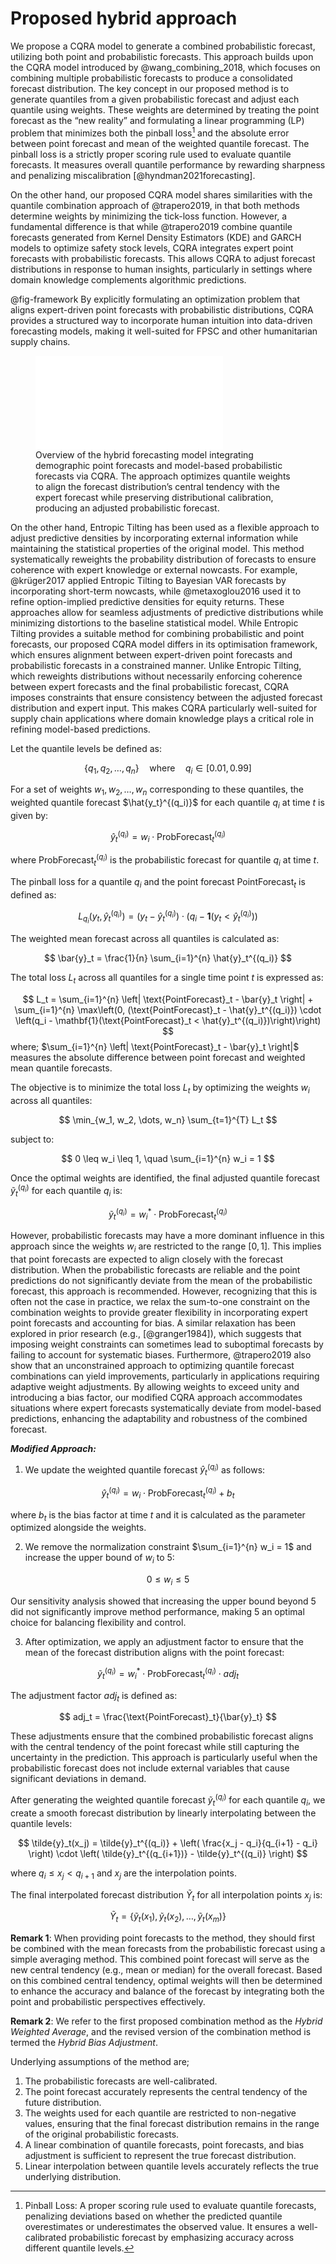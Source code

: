 # Proposed hybrid approach {#sec-model}

We propose a CQRA model to generate a combined probabilistic forecast, utilizing both point and probabilistic forecasts. This approach builds upon the CQRA model introduced by @wang_combining_2018, which focuses on combining multiple probabilistic forecasts to produce a consolidated forecast distribution. The key concept in our proposed method is to generate quantiles from a given probabilistic forecast and adjust each quantile using weights. These weights are determined by treating the point forecast as the "new reality" and formulating a linear programming (LP) problem that minimizes both the pinball loss[^03-1] and the absolute error between point forecast and mean of the weighted quantile forecast. The pinball loss is a strictly proper scoring rule used to evaluate quantile forecasts. It measures overall quantile performance by rewarding sharpness and penalizing miscalibration [@hyndman2021forecasting].

[^03-1]: Pinball Loss: A proper scoring rule used to evaluate quantile forecasts, penalizing deviations based on whether the predicted quantile overestimates or underestimates the observed value. It ensures a well-calibrated probabilistic forecast by emphasizing accuracy across different quantile levels.

On the other hand, our proposed CQRA model shares similarities with the quantile combination approach of @trapero2019, in that both methods determine weights by minimizing the tick-loss function. However, a fundamental difference is that while @trapero2019 combine quantile forecasts generated from Kernel Density Estimators (KDE) and GARCH models to optimize safety stock levels, CQRA integrates expert point forecasts with probabilistic forecasts. This allows CQRA to adjust forecast distributions in response to human insights, particularly in settings where domain knowledge complements algorithmic predictions. 

@fig-framework \textcolor{ForestGreen}{provides a schematic overview of our hybrid probabilistic forecasting approach. It illustrates the interaction between expert-generated point forecasts and model-based probabilistic forecasts, and how they are integrated via the CQRA layer. Depending on the alignment between the expert input and the system forecasts, the model dynamically selects between the Hybrid Weighted Average or Hybrid Bias Adjustment paths. This process produces an adjusted forecast distribution that aligns with domain knowledge while preserving statistical rigor.} By explicitly formulating an optimization problem that aligns expert-driven point forecasts with probabilistic distributions, CQRA provides a structured way to incorporate human intuition into data-driven forecasting models, making it well-suited for FPSC and other humanitarian supply chains.

![Overview of the hybrid forecasting model integrating demographic point forecasts and model-based probabilistic forecasts via CQRA. The approach optimizes quantile weights to align the forecast distribution’s central tendency with the expert forecast while preserving distributional calibration, producing an adjusted probabilistic forecast.](images/model_diagram.pdf){#fig-framework}

On the other hand, Entropic Tilting has been used as a flexible approach to adjust predictive densities by incorporating external information while maintaining the statistical properties of the original model. This method systematically reweights the probability distribution of forecasts to ensure coherence with expert knowledge or external nowcasts. For example, @krüger2017 applied Entropic Tilting to Bayesian VAR forecasts by incorporating short-term nowcasts, while @metaxoglou2016 used it to refine option-implied predictive densities for equity returns. These approaches allow for seamless adjustments of predictive distributions while minimizing distortions to the baseline statistical model. While Entropic Tilting provides a suitable method for combining probabilistic and point forecasts, our proposed CQRA model differs in its optimisation framework, which ensures alignment between expert-driven point forecasts and probabilistic forecasts in a constrained manner. Unlike Entropic Tilting, which reweights distributions without necessarily enforcing coherence between expert forecasts and the final probabilistic forecast, CQRA imposes constraints that ensure consistency between the adjusted forecast distribution and expert input. This makes CQRA particularly well-suited for supply chain applications where domain knowledge plays a critical role in refining model-based predictions.

Let the quantile levels be defined as:

$$
\{q_1, q_2, \dots, q_n\} \quad \text{where} \quad q_i \in [0.01, 0.99]
$$

For a set of weights ${w_1, w_2, \dots, w_n}$ corresponding to these quantiles, the weighted quantile forecast $\hat{y_t}^{(q_i)}$ for each quantile $q_i$ at time $t$ is given by:

$$
\hat{y}_t^{(q_i)} = w_i \cdot \text{ProbForecast}_t^{(q_i)}
$$

where $\text{ProbForecast}_t^{(q_i)}$ is the probabilistic forecast for quantile $q_i$ at time $t$.

The pinball loss for a quantile $q_i$ and the point forecast $\text{PointForecast}_t$ is defined as:

$$
L_{q_i}(y_t, \hat{y}_t^{(q_i)}) = (y_t - \hat{y}_t^{(q_i)}) \cdot \left(q_i - \mathbf{1}(y_t < \hat{y}_t^{(q_i)})\right)
$$

The weighted mean forecast across all quantiles is calculated as:

$$
\bar{y}_t = \frac{1}{n} \sum_{i=1}^{n} \hat{y}_t^{(q_i)}
$$

The total loss $L_t$ across all quantiles for a single time point $t$ is expressed as:

$$
L_t = \sum_{i=1}^{n} \left| \text{PointForecast}_t - \bar{y}_t \right| + \sum_{i=1}^{n} \max\left(0, (\text{PointForecast}_t - \hat{y}_t^{(q_i)}) \cdot \left(q_i - \mathbf{1}(\text{PointForecast}_t < \hat{y}_t^{(q_i)})\right)\right)
$$ where; $\sum_{i=1}^{n} \left| \text{PointForecast}_t - \bar{y}_t \right|$ measures the absolute difference between point forecast and weighted mean quantile forecasts.

The objective is to minimize the total loss $L_t$ by optimizing the weights $w_i$ across all quantiles:

$$
\min_{w_1, w_2, \dots, w_n} \sum_{t=1}^{T} L_t
$$

subject to:

$$
0 \leq w_i \leq 1, \quad \sum_{i=1}^{n} w_i = 1
$$

Once the optimal weights are identified, the final adjusted quantile forecast $\tilde{y}_t^{(q_i)}$ for each quantile $q_i$ is:

$$
\tilde{y}_t^{(q_i)} = w_i^{*} \cdot \text{ProbForecast}_t^{(q_i)}
$$

However, probabilistic forecasts may have a more dominant influence in this approach since the weights $w_i$ are restricted to the range $[0, 1]$. This implies that point forecasts are expected to align closely with the forecast distribution. When the probabilistic forecasts are reliable and the point predictions do not significantly deviate from the mean of the probabilistic forecast, this approach is recommended. However, recognizing that this is often not the case in practice, we relax the sum-to-one constraint on the combination weights to provide greater flexibility in incorporating expert point forecasts and accounting for bias. A similar relaxation has been explored in prior research (e.g., [@granger1984]), which suggests that imposing weight constraints can sometimes lead to suboptimal forecasts by failing to account for systematic biases. Furthermore, @trapero2019 also show that an unconstrained approach to optimizing quantile forecast combinations can yield improvements, particularly in applications requiring adaptive weight adjustments. By allowing weights to exceed unity and introducing a bias factor, our modified CQRA approach accommodates situations where expert forecasts systematically deviate from model-based predictions, enhancing the adaptability and robustness of the combined forecast.

***Modified Approach:***

1.  We update the weighted quantile forecast $\hat{y}_t^{(q_i)}$ as follows:

$$
\hat{y}_t^{(q_i)} = w_i \cdot \text{ProbForecast}_t^{(q_i)} + b_t
$$ 

where $b_t$ is the bias factor at time $t$ and it is calculated as the parameter optimized alongside the weights.

2.  We remove the normalization constraint $\sum_{i=1}^{n} w_i = 1$ and increase the upper bound of $w_i$ to 5:

$$
0 \leq w_i \leq 5
$$ 

Our sensitivity analysis showed that increasing the upper bound beyond 5 did not significantly improve method performance, making 5 an optimal choice for balancing flexibility and control.

3.  After optimization, we apply an adjustment factor to ensure that the mean of the forecast distribution aligns with the point forecast:

$$
\tilde{y}_t^{(q_i)} = w_i^{*} \cdot \text{ProbForecast}_t^{(q_i)} \cdot adj_t
$$

The adjustment factor $adj_t$ is defined as:

$$
adj_t =  \frac{\text{PointForecast}_t}{\bar{y}_t}
$$

These adjustments ensure that the combined probabilistic forecast aligns with the central tendency of the point forecast while still capturing the uncertainty in the prediction. This approach is particularly useful when the probabilistic forecast does not include external variables that cause significant deviations in demand.

After generating the weighted quantile forecast $\tilde{y}_t^{(q_i)}$ for each quantile $q_i$, we create a smooth forecast distribution by linearly interpolating between the quantile levels:

$$
\tilde{y}_t(x_j) = \tilde{y}_t^{(q_i)} + \left( \frac{x_j - q_i}{q_{i+1} - q_i} \right) \cdot \left( \tilde{y}_t^{(q_{i+1})} - \tilde{y}_t^{(q_i)} \right)
$$

where $q_i \leq x_j < q_{i+1}$ and $x_j$ are the interpolation points.

The final interpolated forecast distribution $\tilde{Y}_t$ for all interpolation points $x_j$ is:

$$
\tilde{Y}_t = \{ \tilde{y}_t(x_1), \tilde{y}_t(x_2), \dots, \tilde{y}_t(x_m) \}
$$

**Remark 1**: When providing point forecasts to the method, they should first be combined with the mean forecasts from the probabilistic forecast using a simple averaging method. This combined point forecast will serve as the new central tendency (e.g., mean or median) for the overall forecast. Based on this combined central tendency, optimal weights will then be determined to enhance the accuracy and balance of the forecast by integrating both the point and probabilistic perspectives effectively.

**Remark 2**: We refer to the first proposed combination method as the *Hybrid Weighted Average*, and the revised version of the combination method is termed the *Hybrid Bias Adjustment*. 

Underlying assumptions of the method are;

1.  The probabilistic forecasts are well-calibrated.
2.  The point forecast accurately represents the central tendency of the future distribution.
3.  The weights used for each quantile are restricted to non-negative values, ensuring that the final forecast distribution remains in the range of the original probabilistic forecasts.
4.  A linear combination of quantile forecasts, point forecasts, and bias adjustment is sufficient to represent the true forecast distribution.
5.  Linear interpolation between quantile levels accurately reflects the true underlying distribution.

